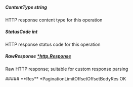 
##### **ContentType** string
HTTP response content type for this operation

##### **StatusCode** int
HTTP response status code for this operation

##### **RawResponse** [*http.Response](https://pkg.go.dev/net/http#Response)
Raw HTTP response; suitable for custom response parsing

<Collapsible>
    ##### **Res** *PaginationLimitOffsetOffsetBodyRes
    OK
    <Collapsible.Break/>
    <PaginationLimitOffsetOffsetBodyRes/>
</Collapsible>

